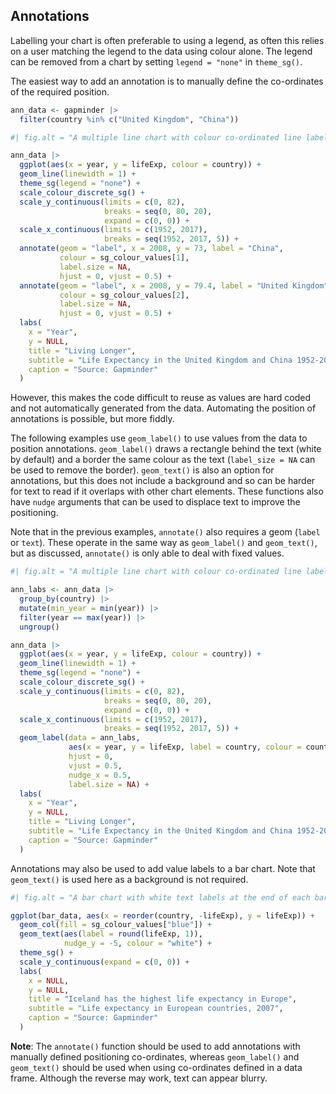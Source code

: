 ## Annotations

Labelling your chart is often preferable to using a legend, as often this relies on a user matching the legend to the data using colour alone. The legend can be removed from a chart by setting `legend = "none"` in `theme_sg()`.

The easiest way to add an annotation is to manually define the co-ordinates of the required position.

```r
ann_data <- gapminder |>
  filter(country %in% c("United Kingdom", "China"))
```

```r
#| fig.alt = "A multiple line chart with colour co-ordinated line labels using sgplot theme and main palette."

ann_data |>
  ggplot(aes(x = year, y = lifeExp, colour = country)) +
  geom_line(linewidth = 1) +
  theme_sg(legend = "none") +
  scale_colour_discrete_sg() +
  scale_y_continuous(limits = c(0, 82),
                     breaks = seq(0, 80, 20),
                     expand = c(0, 0)) +
  scale_x_continuous(limits = c(1952, 2017),
                     breaks = seq(1952, 2017, 5)) +
  annotate(geom = "label", x = 2008, y = 73, label = "China",
           colour = sg_colour_values[1],
           label.size = NA,
           hjust = 0, vjust = 0.5) +
  annotate(geom = "label", x = 2008, y = 79.4, label = "United Kingdom",
           colour = sg_colour_values[2],
           label.size = NA,
           hjust = 0, vjust = 0.5) +
  labs(
    x = "Year",
    y = NULL,
    title = "Living Longer",
    subtitle = "Life Expectancy in the United Kingdom and China 1952-2007",
    caption = "Source: Gapminder"
  )
```

However, this makes the code difficult to reuse as values are hard coded and not automatically generated from the data. Automating the position of annotations is possible, but more fiddly. 

The following examples use `geom_label()` to use values from the data to position annotations. `geom_label()` draws a rectangle behind the text (white by default) and a border the same colour as the text (`label_size = NA` can be used to remove the border). `geom_text()` is also an option for annotations, but this does not include a background and so can be harder for text to read if it overlaps with other chart elements. These functions also have `nudge` arguments that can be used to displace text to improve the positioning.

Note that in the previous examples, `annotate()` also requires a geom (`label` or `text`). These operate in the same way as `geom_label()` and `geom_text()`, but as discussed, `annotate()` is only able to deal with fixed values.


```r
#| fig.alt = "A multiple line chart with colour co-ordinated line labels using sgplot theme and main2 palette."

ann_labs <- ann_data |>
  group_by(country) |>
  mutate(min_year = min(year)) |>
  filter(year == max(year)) |>
  ungroup()

ann_data |>
  ggplot(aes(x = year, y = lifeExp, colour = country)) +
  geom_line(linewidth = 1) +
  theme_sg(legend = "none") +
  scale_colour_discrete_sg() +
  scale_y_continuous(limits = c(0, 82),
                     breaks = seq(0, 80, 20),
                     expand = c(0, 0)) +
  scale_x_continuous(limits = c(1952, 2017),
                     breaks = seq(1952, 2017, 5)) +
  geom_label(data = ann_labs,
             aes(x = year, y = lifeExp, label = country, colour = country),
             hjust = 0,
             vjust = 0.5,
             nudge_x = 0.5,
             label.size = NA) +
  labs(
    x = "Year",
    y = NULL,
    title = "Living Longer",
    subtitle = "Life Expectancy in the United Kingdom and China 1952-2007",
    caption = "Source: Gapminder"
  )
```

Annotations may also be used to add value labels to a bar chart. Note that `geom_text()` is used here as a background is not required.

```r
#| fig.alt = "A bar chart with white text labels at the end of each bar."

ggplot(bar_data, aes(x = reorder(country, -lifeExp), y = lifeExp)) +
  geom_col(fill = sg_colour_values["blue"]) +
  geom_text(aes(label = round(lifeExp, 1)),
            nudge_y = -5, colour = "white") +
  theme_sg() +
  scale_y_continuous(expand = c(0, 0)) +
  labs(
    x = NULL,
    y = NULL,
    title = "Iceland has the highest life expectancy in Europe",
    subtitle = "Life expectancy in European countries, 2007",
    caption = "Source: Gapminder"
  )
```

**Note**: The `annotate()` function should be used to add annotations with manually defined positioning co-ordinates, whereas `geom_label()` and `geom_text()` should be used when using co-ordinates defined in a data frame. Although the reverse may work, text can appear blurry.
